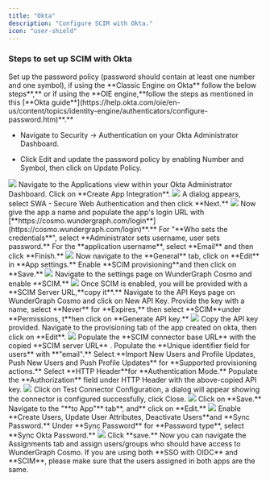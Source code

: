 ```yaml
---
title: "Okta"
description: "Configure SCIM with Okta."
icon: "user-shield"
---
```


### Steps to set up SCIM with Okta

<Steps>
<Step>
 Set up the password policy (password should contain at least one number and one symbol), if using the **Classic Engine on Okta** follow the below steps**,** or if using the  **OIE engine,**follow the steps as mentioned in this  [**Okta guide**](https://help.okta.com/oie/en-us/content/topics/identity-engine/authenticators/configure-password.htm)**.**

- Navigate to Security -> Authentication on your Okta Administrator Dashboard.

- Click Edit and update the password policy by enabling Number and Symbol, then click on Update Policy.

<Frame>
  <img src="/images/studio/scim/image-1.png" />
</Frame>
</Step>
<Step>
 Navigate to the Applications view within your Okta Administrator Dashboard.
</Step>
<Step>
Click on **Create App Integration**.

<Frame>
  <img src="/images/studio/scim/image-2.png" />
</Frame>
</Step>
<Step>
 A dialog appears, select SWA - Secure Web Authentication and then click **Next.**

<Frame>
  <img src="/images/studio/scim/image-3.png" />
</Frame>
</Step>
<Step>
Now give the app a name and populate the app's login URL with [**https://cosmo.wundergraph.com/login**](https://cosmo.wundergraph.com/login)**.**
</Step>
<Step>
 For "**Who sets the credentials**", select **Administrator sets username, user sets password.**
</Step>
<Step>
 For the **application username**, select **Email** and then click **Finish.**

<Frame>
  <img src="/images/studio/scim/image-4.png" />
</Frame>
</Step>
<Step>
 Now navigate to the **General** tab, click on **Edit** in **App settings.**
</Step>
<Step>
 Enable  **SCIM provisioning**and then click on **Save.**

<Frame>
  <img src="/images/studio/scim/image-5.png" />
</Frame>
</Step>
<Step>
  Navigate to the settings page on WunderGraph Cosmo and enable **SCIM.**

<Frame>
  <img src="/images/studio/scim/image-6.png" />
</Frame>
</Step>
<Step>
Once SCIM is enabled, you will be provided with a  **SCIM Server URL,**copy it**.**
</Step>
<Step>
Navigate to the API Keys page on WunderGraph Cosmo and click on New API Key.
</Step>
<Step>
Provide the key with a name, select **Never** for **Expires,** then select  **SCIM**under **Permissions, t**hen click on **Generate API key.**

<Frame>
  <img src="/images/studio/scim/image-7.png" />
</Frame>
</Step>
<Step>
Copy the API key provided.
</Step>
<Step>
Navigate to the provisioning tab of the app created on okta, then click on **Edit**.

<Frame>
  <img src="/images/studio/scim/image-8.png" />
</Frame>
</Step>
<Step>
Populate the **SCIM connector base URL** with the copied **SCIM server URL** .
</Step>
<Step>
Populate the **Unique identifier field for users** with **"email".**
</Step>
<Step>
Select **Import New Users and Profile Updates, Push New Users and Push Profile Updates** for **Supported provisioning actions.**
</Step>
<Step>
Select  **HTTP Header**for **Authentication Mode.**
</Step>
<Step>
Populate the **Authorization** field  under HTTP Header with the above-copied API key.

<Frame>
  <img src="/images/studio/scim/image-9.png" />
</Frame>
</Step>
<Step>
Click on Test Connector Configuration, a dialog will appear showing the connector is configured successfully, click Close.

<Frame>
  <img src="/images/studio/scim/image-10.png" />
</Frame>
</Step>
<Step>
Click on **Save.**
</Step>
<Step>
Navigate to the "**to App"** tab**, and** click on **Edit.**

<Frame>
  <img src="/images/studio/scim/image-11.png" />
</Frame>
</Step>
<Step>
Enable  **Create Users, Update User Attributes, Deactivate Users**and **Sync Password.**
</Step>
<Step>
Under **Sync Password** for **Password type**, select **Sync Okta Password.**

<Frame>
  <img src="/images/studio/scim/image-12.png" />
</Frame>
</Step>
<Step>
Click **save.**
</Step>
<Step>
Now you can navigate the Assignments tab and assign users/groups who should have access to WunderGraph Cosmo.

</Step>
</Steps>
<Info>
  If you are using both **SSO with OIDC** and **SCIM**, please make sure that the users assigned in both apps are the same.
</Info>

